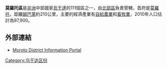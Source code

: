 {{Infobox settlement
|name=莫羅托區
|settlement_type=
|native_name      =
|nickname           = 
|image_skyline      
|image_size          = 
|image_caption       =
|image_flag         = 
|image_seal         =
|image_map          = Moroto District Uganda.png
|map_caption        = 
|coordinates_region   = UG
|subdivision_type1  = 國家
|subdivision_name1  = {{flag|Uganda}}
|subdivision_type2  = 地理區
|subdivision_name2  = [[北部區_(烏干達)|北部區]]
|subdivision_type3  = 首府
|subdivision_name3 = [[莫羅托|莫羅托]]
|subdivision_type4 = 
|subdivision_name4 = 
|leader_title       =
|leader_name        =
|established_title  =
|established_date   = 
|area_magnitude     = 
|area_total_km2         =  
|area_land_km2          = 
|area_water_km2         = 
|population_as_of   = 2010估計
|population_note    = 
|population_total   = 97900
|population_metro   = 
|population_density_km2 = 
|timezone           =[[東非時間|東非時間]]
|utc_offset         = +3
|timezone_DST       = 
|utc_offset_DST     = 
|latd=02|latm=32|lats=|latNS=N
|longd=34|longm=40|longs=|longEW=E
|elevation_m          = 
|blank_name             =
|blank_info             =
|website            =[https://web.archive.org/web/20051227070540/http://www.moroto.go.ug/]
|footnotes          = 
}}

'''莫羅托區'''是[[非洲|非洲]]中部國家[[烏干達|烏干達]]的111個區之一，由[[北部區_(烏干達)|北部區]]負責管轄，首府是[[莫羅托|莫羅托]]，距離[[姆巴萊|姆巴萊]]約210公里，主要的經濟產業有[[自給農業|自給農業]]和[[畜牧業|畜牧業]]，2010年人口估計為97,900。

==外部連結==
* [https://web.archive.org/web/20051227070540/http://www.moroto.go.ug/ Moroto District Information Portal]

{{coord|02|32|N|34|40|E|region:UG_type:adm1st|display=title}}

{{Uganda-stub}}
{{烏干達行政區劃}}

[[Category:乌干达区份|Category:乌干达区份]]